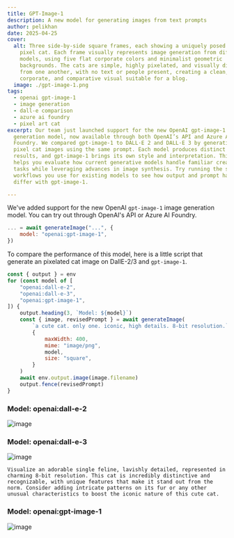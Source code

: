 ```yaml
---
title: GPT-Image-1
description: A new model for generating images from text prompts
author: pelikhan
date: 2025-04-25
cover:
  alt: Three side-by-side square frames, each showing a uniquely posed 8-bit style
    pixel cat. Each frame visually represents image generation from different AI
    models, using five flat corporate colors and minimalist geometric
    backgrounds. The cats are simple, highly pixelated, and visually distinct
    from one another, with no text or people present, creating a clean,
    corporate, and comparative visual suitable for a blog.
  image: ./gpt-image-1.png
tags:
  - openai gpt-image-1
  - image generation
  - dall-e comparison
  - azure ai foundry
  - pixel art cat
excerpt: Our team just launched support for the new OpenAI gpt-image-1 image
  generation model, now available through both OpenAI’s API and Azure AI
  Foundry. We compared gpt-image-1 to DALL·E 2 and DALL·E 3 by generating 8-bit
  pixel cat images using the same prompt. Each model produces distinct visual
  results, and gpt-image-1 brings its own style and interpretation. This update
  helps you evaluate how current generative models handle familiar creative
  tasks while leveraging advances in image synthesis. Try running the same
  workflows you use for existing models to see how output and prompt handling
  differ with gpt-image-1.

---
```


<BlogNarration />

We've added support for the new OpenAI `gpt-image-1` image generation model.
You can try out through OpenAI's API or Azure AI Foundry.

```js 'model: "openai:gpt-image-1"'
... = await generateImage("...", {
    model: "openai:gpt-image-1",
})
```

To compare the performance of this model, here is a little script that
generate an pixelated cat image on DallE-2/3 and `gpt-image-1`.

```js title="images.genai.mjs" wrap
const { output } = env
for (const model of [
    "openai:dall-e-2",
    "openai:dall-e-3",
    "openai:gpt-image-1",
]) {
    output.heading(3, `Model: ${model}`)
    const { image, revisedPrompt } = await generateImage(
        `a cute cat. only one. iconic, high details. 8-bit resolution.`,
        {
            maxWidth: 400,
            mime: "image/png",
            model,
            size: "square",
        }
    )
    await env.output.image(image.filename)
    output.fence(revisedPrompt)
}
```

### Model: openai:dall-e-2

![image](./88daddda0cbe49a60fe7b11db44b2f037c0e70f8469884df13e0bbaff8bb66de.png)

### Model: openai:dall-e-3

![image](./8ce06ae2b0bd7193701d7914faf3faf9b384ae6d3d8cb1d29113b47900aad66a.png)

```
Visualize an adorable single feline, lavishly detailed, represented in charming 8-bit resolution. This cat is incredibly distinctive and recognizable, with unique features that make it stand out from the norm. Consider adding intricate patterns on its fur or any other unusual characteristics to boost the iconic nature of this cute cat.
```

### Model: openai:gpt-image-1

![image](./9c8d4a6bd2b023110b8e716ca48acae431401adf1c8d816c9b986abefa6acafe.png)
